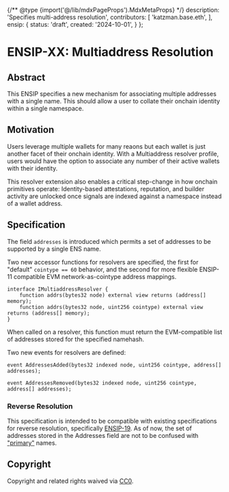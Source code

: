 {/** @type {import('@/lib/mdxPageProps').MdxMetaProps} */}
    description: 'Specifies multi-address resolution',
    contributors: [
        'katzman.base.eth',
    ],
    ensip: {
        status: 'draft',
        created: '2024-10-01',
    }
};

# ENSIP-XX: Multiaddress Resolution

## Abstract

This ENSIP specifies a new mechanism for associating multiple addresses with a single name. This should allow a user to collate their onchain identity within a single namespace.

## Motivation

Users leverage multiple wallets for many reaons but each wallet is just another facet of their onchain identity. With a Multiaddress resolver profile, users would have the option to associate any number of their active wallets with their identity.

This resolver extension also enables a critical step-change in how onchain primitives operate: Identity-based attestations, reputation, and builder activity are unlocked once signals are indexed against a namespace instead of a wallet address. 

## Specification

The field `addresses` is introduced which permits a set of addresses to be supported by a single ENS name.

Two new accessor functions for resolvers are specified, the first for "default" `cointype == 60` behavior, and the second for more flexible ENSIP-11 compatible EVM network-as-cointype address mappings. 

```solidity
interface IMultiaddressResolver {
    function addrs(bytes32 node) external view returns (address[] memory);
    function addrs(bytes32 node, uint256 cointype) external view returns (address[] memory);
}
```

When called on a resolver, this function must return the EVM-compatible list of addresses stored for the specified namehash.

Two new events for resolvers are defined:

```solidity
event AddressesAdded(bytes32 indexed node, uint256 cointype, address[] addresses);

event AddressesRemoved(bytes32 indexed node, uint256 cointype, address[] addresses);
```

### Reverse Resolution

This specification is intended to be compatible with existing specifications for reverse resolution, specifically [ENSIP-19](https://docs.ens.domains/ensip/19). As of now, the set of addresses stored in the Addresses field are not to be confused with ["primary"](https://docs.ens.domains/web/reverse) names.


## Copyright

Copyright and related rights waived via [CC0](https://creativecommons.org/publicdomain/zero/1.0/).

